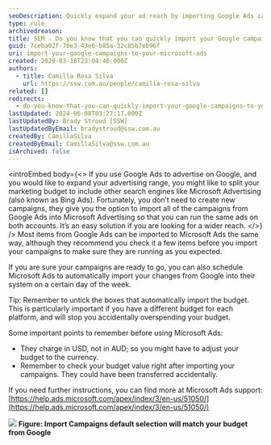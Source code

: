 ```yaml
---
seoDescription: Quickly expand your ad reach by importing Google Ads campaigns to Microsoft Advertising and get started with a seamless transition.
type: rule
archivedreason:
title: SEM - Do you know that you can quickly import your Google campaigns to your Microsoft Ads?
guid: 7ceba02f-70e3-43e6-b85a-32c85b7eb96f
uri: import-your-google-campaigns-to-your-microsoft-ads
created: 2020-03-18T23:04:46.000Z
authors:
  - title: Camilla Rosa Silva
    url: https://ssw.com.au/people/camilla-rosa-silva
related: []
redirects:
  - do-you-know-that-you-can-quickly-import-your-google-campaigns-to-your-microsoft-ads
lastUpdated: 2024-06-08T03:27:17.000Z
lastUpdatedBy: Brady Stroud [SSW]
lastUpdatedByEmail: bradystroud@ssw.com.au
createdBy: CamillaSilva
createdByEmail: CamillaSilva@ssw.com.au
isArchived: false
---
```


<introEmbed
  body={<>
If you use Google Ads to advertise on Google, and you would like to expand your advertising range, you might like to split your marketing budget to include other search engines like Microsoft Advertising (also known as Bing Ads). Fortunately, you don’t need to create new campaigns, they give you the option to import all of the campaigns from Google Ads into Microsoft Advertising so that you can run the same ads on both accounts. It’s an easy solution if you are looking for a wider reach.
  </>}
/>
Most items from Google Ads can be imported to Microsoft Ads the same way, although they recommend you check it a few items before you import your campaigns to make sure they are running as you expected.

If you are sure your campaigns are ready to go, you can also schedule Microsoft Ads to automatically import your changes from Google into their system on a certain day of the week.

Tip: Remember to untick the boxes that automatically import the budget. This is particularly important if you have a different budget for each platform, and will stop you accidentally overspending your budget.

Some important points to remember before using Microsoft Ads:

* They charge in USD, not in AUD; so you might have to adjust your budget to the currency.
* Remember to check your budget value right after importing your campaigns. They could have been transferred accidentally.

If you need further instructions, you can find more at Microsoft Ads support: [https://help.ads.microsoft.com/apex/index/3/en-us/51050/](https://help.ads.microsoft.com/apex/index/3/en-us/51050/)

![](/uploads/rules/import-your-google-campaigns-to-your-microsoft-ads/Msads.png)
**Figure: Import Campaigns default selection will match your budget from Google**
